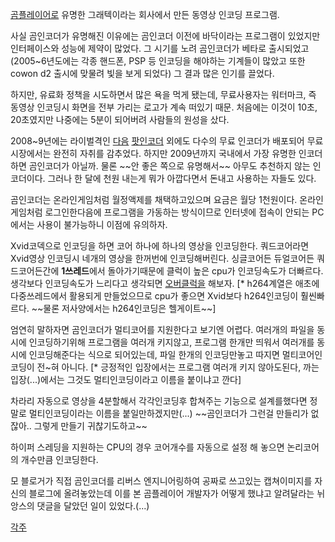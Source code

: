[[곰플레이어]]로 유명한 그래텍이라는 회사에서 만든 동영상 인코딩 프로그램.

사실 곰인코더가 유명해진 이유에는 곰인코더 이전에 바닥이라는 프로그램이 있었지만 인터페이스와 성능에 제약이 많었다. 그 시기를 노려 곰인코더가 베타로 출시되었고(2005~6년도에는 각종 핸드폰, PSP 등 인코딩을 해야하는 기계들이 많았고 또한 cowon d2 출시에 맞물려 빛을 보게 되었다) 그 결과 많은 인기를 끌었다.

하지만, 유료화 정책을 시도하면서 많은 욕을 먹게 됐는데, 무료사용자는 워터마크, 즉 동영상 인코딩시 화면을 전부 가리는 로고가 계속 떠있기 때문. 처음에는 이것이 10초, 20초였지만 나중에는 5분이 되어버려 사람들의 원성을 샀다.

2008~9년에는 라이벌격인 [[다음]] [[팟인코더]] 외에도 다수의 무료 인코더가 배포되어 무료시장에서는 완전히 자취를 감추었다. 하지만 2009년까지 국내에서 가장 유명한 인코더하면 곰인코더가 아닐까. 물론 ~~안 좋은 쪽으로 유명해서~~ 아무도 추천하지 않는 인코더이다. 그러나 한 달에 천원 내는게 뭐가 아깝다면서 돈내고 사용하는 자들도 있다.

곰인코더는 온라인게임처럼 월정액제를 채택하고있으며 요금은 월당 1천원이다. 온라인 게임처럼 로그인한다음에 프로그램을 가동하는 방식이므로 인터넷에 접속이 안되는 PC에서는 사용이 불가능하니 이점에 유의하자.

Xvid코덱으로 인코딩을 하면 코어 하나에 하나의 영상을 인코딩한다. 쿼드코어라면 Xvid영상 인코딩시 네개의 영상을 한꺼번에 인코딩해버린다. 싱글코어든 듀얼코어든 쿼드코어든간에 '''1쓰레드'''에서 돌아가기때문에 클럭이 높은 cpu가 인코딩속도가 더빠르다. 생각보다 인코딩속도가 느리다고 생각되면 [[오버클럭]]을 해보자. [* h264계열은 애초에 다중쓰레드에서 활용되게 만들었으므로 cpu가 좋으면 Xvid보다 h264인코딩이 훨씬빠르다. ~~물론 저사양에서는 h264인코딩은 헬게이트~~]

엄연히 말하자면 곰인코더가 멀티코어를 지원한다고 보기엔 어렵다. 여러개의 파일을 동시에 인코딩하기위해 프로그램을 여러개 키지않고, 프로그램 한개만 띄워서 여러개를 동시에 인코딩해준다는 식으로 되어있는데, 파일 한개의 인코딩만놓고 따지면 멀티코어인코딩이 전~혀 아니다. [* 긍정적인 입장에서는 프로그램 여러개 키지 않아도된다, 까는입장(...)에서는 그것도 멀티인코딩이라고 이름을 붙이냐고 깐다]

차라리 자동으로 영상을 4분할해서 각각인코딩후 합쳐주는 기능으로 설계를했다면 정말로 멀티인코딩이라는 이름을 붙일만하겠지만(...) ~~곰인코더가 그런걸 만들리가 없잖아.. 그렇게 만들기 귀찮기도하고~~

하이퍼 스레딩을 지원하는 CPU의 경우 코어개수를 자동으로 설정 해 놓으면 논리코어의 개수만큼 인코딩한다.

모 블로거가 직접 곰인코더를 리버스 엔지니어링하여 공짜로 쓰고있는 캡쳐이미지를 자신의 블로그에 올려놓았는데 이를 본 곰플레이어 개발자가 어떻게 했냐고 알려달라는 뉘앙스의 댓글을 달았던 일이 있었다.(...)



[[각주]]
